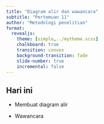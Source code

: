 ```yaml
---
title: "Diagram alir dan wawancara"
subtitle: "Pertemuan 11"
author: "Metodologi penelitian"
format: 
  revealjs:
    theme: [simple,../mytheme.scss]
    chalkboard: true
    transition: convex
    background-transition: fade
    slide-number: true
    incremental: false
---
```


## Hari ini

- Membuat diagram alir

- Wawancara

